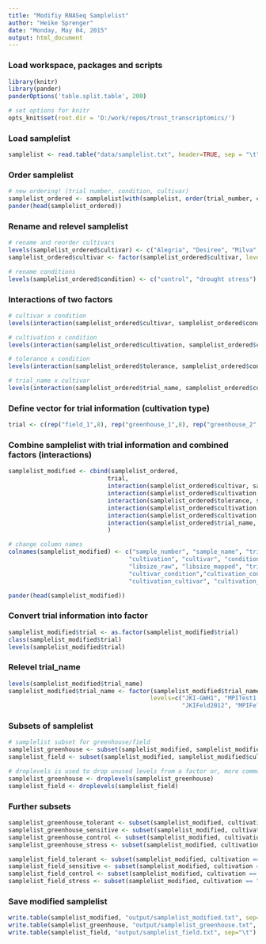 ```yaml
---
title: "Modifiy RNASeq Samplelist"
author: "Heike Sprenger"
date: "Monday, May 04, 2015"
output: html_document
---
```


### Load workspace, packages and scripts
```r

library(knitr)
library(pander)
panderOptions('table.split.table', 200)

# set options for knitr
opts_knit$set(root.dir = 'D:/work/repos/trost_transcriptomics/')
```

### Load samplelist
```r
samplelist <- read.table("data/samplelist.txt", header=TRUE, sep = "\t")
```

### Order samplelist
```r
# new ordering! (trial number, condition, cultivar)
samplelist_ordered <- samplelist[with(samplelist, order(trial_number, condition, cultivar)),]
pander(head(samplelist_ordered))
```

### Rename and relevel samplelist
```r
# rename and reorder cultivars
levels(samplelist_ordered$cultivar) <- c("Alegria", "Desiree", "Milva", "Saturna")
samplelist_ordered$cultivar <- factor(samplelist_ordered$cultivar, levels=c("Alegria", "Milva", "Desiree", "Saturna"))

# rename conditions
levels(samplelist_ordered$condition) <- c("control", "drought stress")
```

### Interactions of two factors
```r
# cultivar x condition
levels(interaction(samplelist_ordered$cultivar, samplelist_ordered$condition))

# cultivation x condition
levels(interaction(samplelist_ordered$cultivation, samplelist_ordered$condition))

# tolerance x condition
levels(interaction(samplelist_ordered$tolerance, samplelist_ordered$condition))

# trial_name x cultivar
levels(interaction(samplelist_ordered$trial_name, samplelist_ordered$cultivar))
```

### Define vector for trial information (cultivation type)
```r
trial <- c(rep("field_1",8), rep("greenhouse_1",8), rep("greenhouse_2",8), rep("greenhouse_3",8), rep("field_2",8), rep("field_3",8))
```

### Combine samplelist with trial information and combined factors (interactions)
```r

samplelist_modified <- cbind(samplelist_ordered, 
                            trial, 
                            interaction(samplelist_ordered$cultivar, samplelist_ordered$condition), 
                            interaction(samplelist_ordered$cultivation, samplelist_ordered$condition), 
                            interaction(samplelist_ordered$tolerance, samplelist_ordered$condition),
                            interaction(samplelist_ordered$cultivation, samplelist_ordered$cultivar),
                            interaction(samplelist_ordered$cultivation, samplelist_ordered$tolerance),
                            interaction(samplelist_ordered$trial_name, samplelist_ordered$cultivar)
                            )

# change column names
colnames(samplelist_modified) <- c("sample_number", "sample_name", "trial_number", "trial_name", 
                                  "cultivation", "cultivar", "condition", "tolerance",
                                  "libsize_raw", "libsize_mapped", "trial", 
                                  "cultivar_condition","cultivation_condition", "tolerance_condition", 
                                  "cultivation_cultivar", "cultivation_tolerance", "trial_name_cultivar")

pander(head(samplelist_modified))
```

### Convert trial information into factor
```r
samplelist_modified$trial <- as.factor(samplelist_modified$trial)
class(samplelist_modified$trial)
levels(samplelist_modified$trial)
```

### Relevel trial_name
```r
levels(samplelist_modified$trial_name)
samplelist_modified$trial_name <- factor(samplelist_modified$trial_name, 
                                        levels=c("JKI-GWH1", "MPITest1.2", "MPITest2", 
                                                 "JKIFeld2012", "MPIFeld2011", "MPIFeld2012") )
```

### Subsets of samplelist
```r
# samplelist subset for greenhouse/field
samplelist_greenhouse <- subset(samplelist_modified, samplelist_modified$cultivation == "greenhouse")
samplelist_field <- subset(samplelist_modified, samplelist_modified$cultivation == "field")

# droplevels is used to drop unused levels from a factor or, more commonly, from factors in a data frame.
samplelist_greenhouse <- droplevels(samplelist_greenhouse) 
samplelist_field <- droplevels(samplelist_field)
```

### Further subsets
```r
samplelist_greenhouse_tolerant <- subset(samplelist_modified, cultivation == "greenhouse" & tolerance == "tolerant")
samplelist_greenhouse_sensitive <- subset(samplelist_modified, cultivation == "greenhouse" & tolerance == "sensitive")
samplelist_greenhouse_control <- subset(samplelist_modified, cultivation == "greenhouse" & condition == "control")
samplelist_greenhouse_stress <- subset(samplelist_modified, cultivation == "greenhouse" & condition == "stress")

samplelist_field_tolerant <- subset(samplelist_modified, cultivation == "field" & tolerance == "tolerant")
samplelist_field_sensitive <- subset(samplelist_modified, cultivation == "field" & tolerance == "sensitive")
samplelist_field_control <- subset(samplelist_modified, cultivation == "field" & condition == "control")
samplelist_field_stress <- subset(samplelist_modified, cultivation == "field" & condition == "stress")
```

### Save modified samplelist
```r
write.table(samplelist_modified, "output/samplelist_modified.txt", sep="\t")
write.table(samplelist_greenhouse, "output/samplelist_greenhouse.txt", sep="\t")
write.table(samplelist_field, "output/samplelist_field.txt", sep="\t")
```

